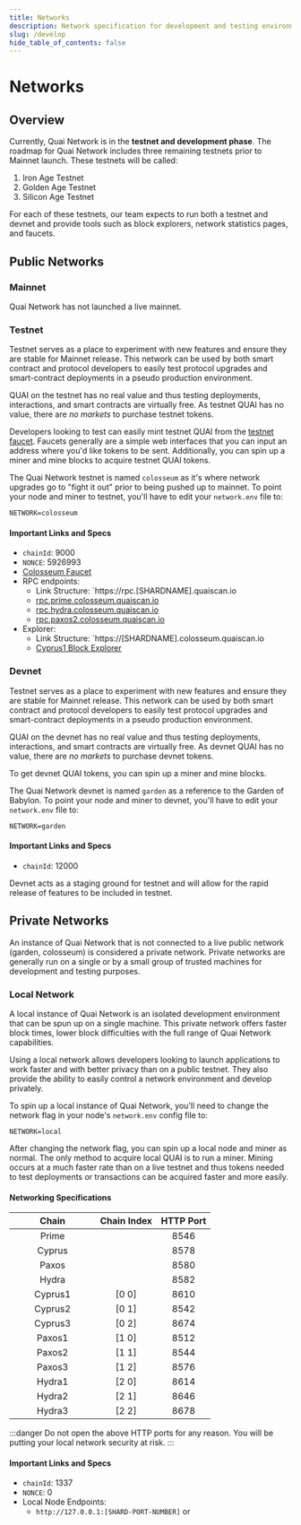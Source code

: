 ```yaml
---
title: Networks
description: Network specification for development and testing environments.
slug: /develop
hide_table_of_contents: false
---
```


# Networks

## Overview

Currently, Quai Network is in the **testnet and development phase**. The roadmap for Quai Network includes three remaining testnets prior to Mainnet launch. These testnets will be called:

1. Iron Age Testnet
2. Golden Age Testnet
3. Silicon Age Testnet

For each of these testnets, our team expects to run both a testnet and devnet and provide tools such as block explorers, network statistics pages, and faucets.&#x20;

## Public Networks

### Mainnet

Quai Network has not launched a live mainnet.

### Testnet

Testnet serves as a place to experiment with new features and ensure they are stable for Mainnet release. This network can be used by both smart contract and protocol developers to easily test protocol upgrades and smart-contract deployments in a pseudo production environment.

QUAI on the testnet has no real value and thus testing deployments, interactions, and smart contracts are virtually free. As testnet QUAI has no value, there are _no markets_ to purchase testnet tokens.

Developers looking to test can easily mint testnet QUAI from the [testnet faucet](https://faucet.quai.network). Faucets generally are a simple web interfaces that you can input an address where you'd like tokens to be sent. Additionally, you can spin up a miner and mine blocks to acquire testnet QUAI tokens.

The Quai Network testnet is named `colosseum` as it's where network upgrades go to "fight it out" prior to being pushed up to mainnet. To point your node and miner to testnet, you'll have to edit your `network.env` file to:

```
NETWORK=colosseum
```

#### Important Links and Specs

- `chainId`: 9000
- `NONCE`: 5926993
- [Colosseum Faucet](https://faucet.quai.network)
- RPC endpoints:
  - Link Structure: \`https://rpc.\[SHARDNAME].quaiscan.io
  - [rpc.prime.colosseum.quaiscan.io](https://rpc.prime.colosseum.quaiscan.io)
  - [rpc.hydra.colosseum.quaiscan.io](https://rpc.hydra.colosseum.quaiscan.io)
  - [rpc.paxos2.colosseum.quaiscan.io](https://rpc.paxos2.colosseum.quaiscan.io)
- Explorer:
  - Link Structure: \`https://\[SHARDNAME].colosseum.quaiscan.io
  - [Cyprus1 Block Explorer](https://cyprus1.colosseum.quaiscan.io/)

### Devnet

Testnet serves as a place to experiment with new features and ensure they are stable for Mainnet release. This network can be used by both smart contract and protocol developers to easily test protocol upgrades and smart-contract deployments in a pseudo production environment.

QUAI on the devnet has no real value and thus testing deployments, interactions, and smart contracts are virtually free. As devnet QUAI has no value, there are _no markets_ to purchase devnet tokens.

To get devnet QUAI tokens, you can spin up a miner and mine blocks.

The Quai Network devnet is named `garden` as a reference to the Garden of Babylon. To point your node and miner to devnet, you'll have to edit your `network.env` file to:

```
NETWORK=garden
```

#### Important Links and Specs

- `chainId`: 12000

Devnet acts as a staging ground for testnet and will allow for the rapid release of features to be included in testnet.

## Private Networks

An instance of Quai Network that is not connected to a live public network (garden, colosseum) is considered a private network. Private networks are generally run on a single or by a small group of trusted machines for development and testing purposes.

### Local Network

A local instance of Quai Network is an isolated development environment that can be spun up on a single machine. This private network offers faster block times, lower block difficulties with the full range of Quai Network capabilities.

Using a local network allows developers looking to launch applications to work faster and with better privacy than on a public testnet. They also provide the ability to easily control a network environment and develop privately.

To spin up a local instance of Quai Network, you'll need to change the network flag in your node's `network.env` config file to:

```
NETWORK=local
```

After changing the network flag, you can spin up a local node and miner as normal. The only method to acquire local QUAI is to run a miner. Mining occurs at a much faster rate than on a live testnet and thus tokens needed to test deployments or transactions can be acquired faster and more easily.

#### Networking Specifications

<table>
	<thead>
		<tr>
			<th
				width='138'
				align='center'
			>
				Chain
			</th>
			<th align='center'>Chain Index</th>
			<th align='center'>HTTP Port</th>
		</tr>
	</thead>
	<tbody>
		<tr>
			<td align='center'>Prime</td>
			<td align='center'></td>
			<td align='center'>8546</td>
		</tr>
		<tr>
			<td align='center'>Cyprus</td>
			<td align='center'></td>
			<td align='center'>8578</td>
		</tr>
		<tr>
			<td align='center'>Paxos</td>
			<td align='center'></td>
			<td align='center'>8580</td>
		</tr>
		<tr>
			<td align='center'>Hydra</td>
			<td align='center'></td>
			<td align='center'>8582</td>
		</tr>
		<tr>
			<td align='center'>Cyprus1</td>
			<td align='center'>[0 0]</td>
			<td align='center'>8610</td>
		</tr>
		<tr>
			<td align='center'>Cyprus2</td>
			<td align='center'>[0 1]</td>
			<td align='center'>8542</td>
		</tr>
		<tr>
			<td align='center'>Cyprus3</td>
			<td align='center'>[0 2]</td>
			<td align='center'>8674</td>
		</tr>
		<tr>
			<td align='center'>Paxos1</td>
			<td align='center'>[1 0]</td>
			<td align='center'>8512</td>
		</tr>
		<tr>
			<td align='center'>Paxos2</td>
			<td align='center'>[1 1]</td>
			<td align='center'>8544</td>
		</tr>
		<tr>
			<td align='center'>Paxos3</td>
			<td align='center'>[1 2]</td>
			<td align='center'>8576</td>
		</tr>
		<tr>
			<td align='center'>Hydra1</td>
			<td align='center'>[2 0]</td>
			<td align='center'>8614</td>
		</tr>
		<tr>
			<td align='center'>Hydra2</td>
			<td align='center'>[2 1]</td>
			<td align='center'>8646</td>
		</tr>
		<tr>
			<td align='center'>Hydra3</td>
			<td align='center'>[2 2]</td>
			<td align='center'>8678</td>
		</tr>
	</tbody>
</table>

:::danger
Do not open the above HTTP ports for any reason. You will be putting your local network security at risk.
:::

#### Important Links and Specs

- `chainId`: 1337
- `NONCE`: 0
- Local Node Endpoints:
  - `http://127.0.0.1:[SHARD-PORT-NUMBER]` or&#x20;
